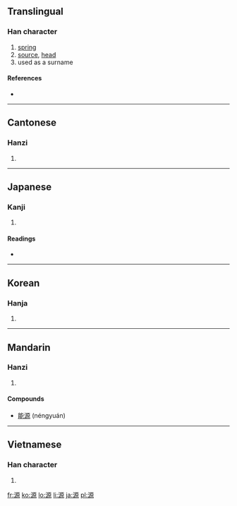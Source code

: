 {{also|厵}}
==Translingual==

===Han character===
{{Han char|rn=85|rad=水|as=10|sn=13|four=3119<sub>6</sub>|canj=水一竹火 (EMHF)}}

# [[spring]]
# [[source]], [[head]]
# used as a surname

====References====
* {{Han ref|kx=0639.160|dkj=17926|dj=1046.090|hdz=31697.020|uh=6E90|ud=28304|bh=B7BD|bd=47037}}

----

==Cantonese==

===Hanzi===
{{yue-hanzi|jyut=|y=yun4}}

# {{defn|Cantonese|sort=水10}}

----

==Japanese==

===Kanji===
{{ja-kanji|grade=6|rs=水10}}

# {{defn|Japanese}}

====Readings====
* {{ja-readings|on=[[げん]] (gen)|kun=[[みなもと]] (minamoto)}}

----

==Korean==

===Hanja===
{{ko-hanja|hangeul=[[원]]|eumhun=|rv=won|mr=wŏn|y=wen}}

# {{defn|Korean|sort=水10}}

----

==Mandarin==

===Hanzi===
{{cmn-hanzi|pin=[[yuán]] ([[yuan2]])|wg=yüan<sup>2</sup>}}

# {{defn|Mandarin|sort=水10}}

====Compounds====
* [[能源]] (néngyuán)

----

==Vietnamese==

===Han character===
{{vi-hantu|[[nguyên]], [[nguồn]], [[ngùn]]|rs=水10}}

# {{defn|Vietnamese|sort=水10}}

[[fr:源]]
[[ko:源]]
[[lo:源]]
[[li:源]]
[[ja:源]]
[[pl:源]]